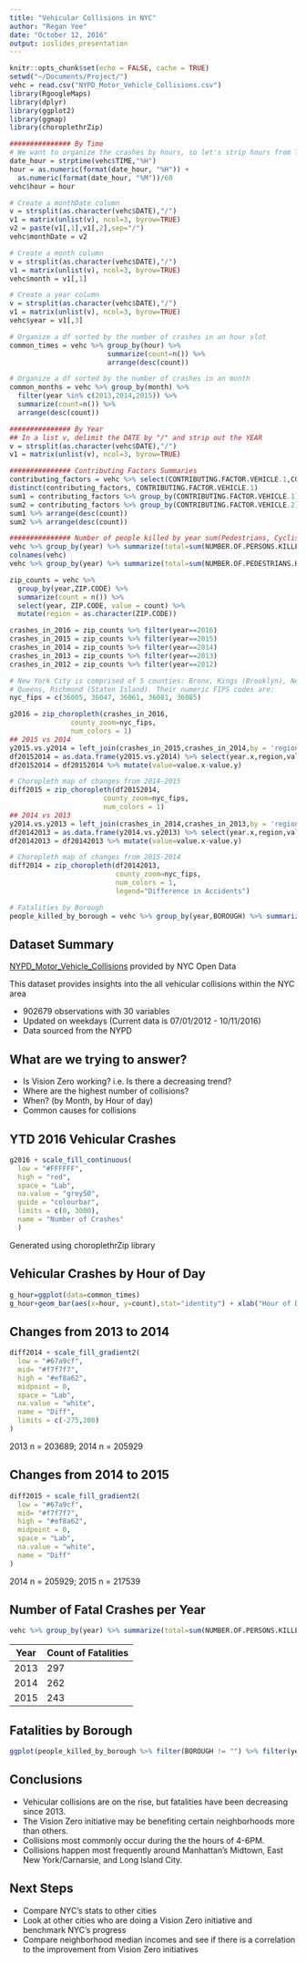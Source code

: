 ```yaml
---
title: "Vehicular Collisions in NYC"
author: "Regan Yee"
date: "October 12, 2016"
output: ioslides_presentation
---
```


```r
knitr::opts_chunk$set(echo = FALSE, cache = TRUE)
setwd("~/Documents/Project/")
vehc = read.csv("NYPD_Motor_Vehicle_Collisions.csv")
library(RgoogleMaps)
library(dplyr)
library(ggplot2)
library(ggmap)
library(choroplethrZip)

############### By Time
# We want to organize the crashes by hours, so let's strip hours from TIME field
date_hour = strptime(vehc$TIME,"%H")
hour = as.numeric(format(date_hour, "%H")) +
  as.numeric(format(date_hour, "%M"))/60
vehc$hour = hour

# Create a monthDate column
v = strsplit(as.character(vehc$DATE),"/")
v1 = matrix(unlist(v), ncol=3, byrow=TRUE)
v2 = paste(v1[,1],v1[,2],sep="/")
vehc$monthDate = v2

# Create a month column
v = strsplit(as.character(vehc$DATE),"/")
v1 = matrix(unlist(v), ncol=3, byrow=TRUE)
vehc$month = v1[,1]

# Create a year column
v = strsplit(as.character(vehc$DATE),"/")
v1 = matrix(unlist(v), ncol=3, byrow=TRUE)
vehc$year = v1[,3]

# Organize a df sorted by the number of crashes in an hour slot
common_times = vehc %>% group_by(hour) %>%
                        summarize(count=n()) %>% 
                        arrange(desc(count))

# Organize a df sorted by the number of crashes in an month
common_months = vehc %>% group_by(month) %>%
  filter(year %in% c(2013,2014,2015)) %>% 
  summarize(count=n()) %>% 
  arrange(desc(count))

############### By Year
## In a list v, delimit the DATE by "/" and strip out the YEAR
v = strsplit(as.character(vehc$DATE),"/")
v1 = matrix(unlist(v), ncol=3, byrow=TRUE)

############### Contributing Factors Summaries
contributing_factors = vehc %>% select(CONTRIBUTING.FACTOR.VEHICLE.1,CONTRIBUTING.FACTOR.VEHICLE.2,CONTRIBUTING.FACTOR.VEHICLE.3,CONTRIBUTING.FACTOR.VEHICLE.4,CONTRIBUTING.FACTOR.VEHICLE.5)
distinct(contributing_factors, CONTRIBUTING.FACTOR.VEHICLE.1)
sum1 = contributing_factors %>% group_by(CONTRIBUTING.FACTOR.VEHICLE.1) %>% summarize(count=n())
sum2 = contributing_factors %>% group_by(CONTRIBUTING.FACTOR.VEHICLE.2) %>% summarize(count=n())
sum1 %>% arrange(desc(count))
sum2 %>% arrange(desc(count))

############### Number of people killed by year sum(Pedestrians, Cyclists, Motorists)
vehc %>% group_by(year) %>% summarize(total=sum(NUMBER.OF.PERSONS.KILLED))
colnames(vehc)
vehc %>% group_by(year) %>% summarize(total=sum(NUMBER.OF.PEDESTRIANS.KILLED))

zip_counts = vehc %>% 
  group_by(year,ZIP.CODE) %>%
  summarize(count = n()) %>%
  select(year, ZIP.CODE, value = count) %>%
  mutate(region = as.character(ZIP.CODE))

crashes_in_2016 = zip_counts %>% filter(year==2016)
crashes_in_2015 = zip_counts %>% filter(year==2015)
crashes_in_2014 = zip_counts %>% filter(year==2014)
crashes_in_2013 = zip_counts %>% filter(year==2013)
crashes_in_2012 = zip_counts %>% filter(year==2012)

# New York City is comprised of 5 counties: Bronx, Kings (Brooklyn), New York (Manhattan), 
# Queens, Richmond (Staten Island). Their numeric FIPS codes are:
nyc_fips = c(36005, 36047, 36061, 36081, 36085)

g2016 = zip_choropleth(crashes_in_2016,
               county_zoom=nyc_fips,
               num_colors = 1)
## 2015 vs 2014
y2015.vs.y2014 = left_join(crashes_in_2015,crashes_in_2014,by = 'region')
df20152014 = as.data.frame(y2015.vs.y2014) %>% select(year.x,region,value.x,value.y)
df20152014 = df20152014 %>% mutate(value=value.x-value.y)

# Choropleth map of changes from 2014-2015
diff2015 = zip_choropleth(df20152014,
                       county_zoom=nyc_fips,
                       num_colors = 1)
## 2014 vs 2013
y2014.vs.y2013 = left_join(crashes_in_2014,crashes_in_2013,by = 'region')
df20142013 = as.data.frame(y2014.vs.y2013) %>% select(year.x,region,value.x,value.y)
df20142013 = df20142013 %>% mutate(value=value.x-value.y)

# Choropleth map of changes from 2015-2014
diff2014 = zip_choropleth(df20142013,
                          county_zoom=nyc_fips,
                          num_colors = 1,
                          legend="Difference in Accidents")

# Fatalities by Borough
people_killed_by_borough = vehc %>% group_by(year,BOROUGH) %>% summarize(total=sum(NUMBER.OF.PERSONS.KILLED))

```

## Dataset Summary
[NYPD_Motor_Vehicle_Collisions](https://data.cityofnewyork.us/Public-Safety/NYPD-Motor-Vehicle-Collisions/h9gi-nx95) provided by NYC Open Data

This dataset provides insights into the all vehicular collisions within the NYC area

- 902679 observations with 30 variables
- Updated on weekdays (Current data is 07/01/2012 - 10/11/2016)
- Data sourced from the NYPD

## What are we trying to answer?

- Is Vision Zero working? i.e. Is there a decreasing trend?
- Where are the highest number of collisions?
- When? (by Month, by Hour of day)
- Common causes for collisions

## YTD 2016 Vehicular Crashes

```r
g2016 + scale_fill_continuous(
  low = "#FFFFFF",
  high = "red",
  space = "Lab",
  na.value = "grey50",
  guide = "colourbar",
  limits = c(0, 3000),
  name = "Number of Crashes"
  )
```

Generated using choroplethrZip library


## Vehicular Crashes by Hour of Day

```r
g_hour=ggplot(data=common_times)
g_hour+geom_bar(aes(x=hour, y=count),stat="identity") + xlab("Hour of Day") + ylab("Count Crashes")
```

## Changes from 2013 to 2014

```r
diff2014 + scale_fill_gradient2(
  low = "#67a9cf",
  mid= "#f7f7f7",
  high = "#ef8a62",
  midpoint = 0,
  space = "Lab",
  na.value = "white",
  name = "Diff",
  limits = c(-275,200)
)
```

2013 n = 203689; 2014 n = 205929



## Changes from 2014 to 2015

```r
diff2015 + scale_fill_gradient2(
  low = "#67a9cf",
  mid= "#f7f7f7",
  high = "#ef8a62",
  midpoint = 0,
  space = "Lab",
  na.value = "white",
  name = "Diff"
)
```
2014 n = 205929; 2015 n = 217539  


## Number of Fatal Crashes per Year
``` r
vehc %>% group_by(year) %>% summarize(total=sum(NUMBER.OF.PERSONS.KILLED))
```

Year | Count of Fatalities
------------- | -------------
2013 | 297
2014 | 262
2015 | 243

## Fatalities by Borough
``` r
ggplot(people_killed_by_borough %>% filter(BOROUGH != "") %>% filter(year %in% c(2013,2014,2015))) + geom_bar(aes(x=year,y=total),stat="identity") + facet_wrap( ~ BOROUGH)
```

## Conclusions
- Vehicular collisions are on the rise, but fatalities have been decreasing since 2013.
- The Vision Zero initiative may be benefiting certain neighborhoods more than others.
- Collisions most commonly occur during the the hours of 4-6PM.
- Collisions happen most frequently around Manhattan's Midtown, East New York/Carnarsie, and Long Island City.

## Next Steps
- Compare NYC's stats to other cities
- Look at other cities who are doing a Vision Zero initiative and benchmark NYC's progress
- Compare neighborhood median incomes and see if there is a correlation to the improvement from Vision Zero initiatives




